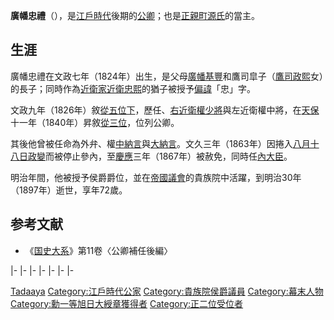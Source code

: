 {{東亞男性歷史人物
|名稱 = 廣幡忠禮
|出生日期 = [[文政|文政]]七年六月二十八（1824年7月24日）
|逝世日期 = [[明治|明治]]三十年2月18日（{{death date and age|1897|2|18|1824|7|24}}）
|身份 = [[正二位|正二位]][[內大臣_(日本)|內大臣]]
|主君 = [[仁孝天皇|仁孝天皇]]→[[孝明天皇|孝明天皇]]→[[明治天皇|明治天皇]]
|父親 = [[廣幡基豐|廣幡基豐]]
|母親 = 鷹司皐子
|猶父 = [[近衛忠熙|近衛忠熙]]
|妻 = 大谷靜子
|妻之父 = {{link-ja|達如|達如|本願寺光朗}}
|子 = [[廣幡忠朝|廣幡忠朝]]、池田賴秀、宮本德麿、木邊貫一郎、橫尾重禮
|女 = 廣幡德子、廣幡富子、廣幡久子、廣幡直子、廣幡幸子
}}

{{japanese|japanese=広幡 忠礼|kana=ひろはた ただあや|romaji=Hirohata Tadaaya|kyujitai=廣幡 忠禮}}
'''廣幡忠禮'''（{{bd|1824年|7月24日|1897年|2月18日|Hirohata Tadaaya}}），是[[江戶時代|江戶時代]]後期的[[公卿|公卿]]；也是[[正親町源氏|正親町源氏]]的{{link-ja|廣幡家|広幡家}}當主。

==生涯==
廣幡忠禮在文政七年（1824年）出生，是父母[[廣幡基豐|廣幡基豐]]和鷹司皐子（[[鷹司政熙|鷹司政熙]]女）的長子；同時作為[[近衛家|近衛家]][[近衛忠熙|近衛忠熙]]的猶子被授予[[名諱#偏諱|偏諱]]「忠」字。

文政九年（1826年）敘[[從五位|從五位下]]，歷任{{link-ja|侍從 (日本)|侍従|侍從}}、[[近衛府|右近衛權少將]]與左近衛權中將，在[[天保_(日本)|天保]]十一年（1840年）昇敘[[從三位|從三位]]，位列公卿。

其後他曾被任命為{{link-ja|踏歌節會|踏歌節会}}外弁、權[[中納言|中納言]]與[[大納言|大納言]]。文久三年（1863年）因捲入[[八月十八日政變|八月十八日政變]]而被停止參內，至[[慶應|慶應]]三年（1867年）被赦免，同時任[[內大臣_(日本)|內大臣]]。

明治年間，他被授予侯爵爵位，並在[[帝國議會_(日本)|帝國議會]]的貴族院中活躍，到明治30年（1897年）逝世，享年72歲。

==参考文献==
*《[[国史大系|国史大系]]》第11卷〈公卿補任後編〉

{{start box|width=auto}}
{{s-pre}}
|-
{{s-before|[[廣幡基豐|廣幡基豐]]}}
{{s-title|{{link-ja|廣幡家|広幡家}}當主|1857年6月20日－1897年2月18日}}
{{s-after|[[廣幡忠朝|廣幡忠朝]]}}
|-
{{S-reg|other}}
|-
{{s-new|creation}}
{{s-title|{{link-ja|廣幡家|広幡家|廣幡侯爵}}|1884年7月7日－1897年2月18日}}
{{s-after|廣幡忠朝}}
|-
{{s-off}}
|-
{{s-before|[[大炊御門家信|大炊御門家信]]}}
{{s-title|[[內大臣_(日本)|內大臣]]|1867年12月25日－1869年8月15日}}
{{s-none|無|職務廢除}}
|-
{{s-mil}}
|-
{{s-before|大炊御門家信}}
{{s-title|{{link-ja|近衛大將|近衛大将|右大將}}|1867年12月25日－1868年6月12日}}
{{s-after|[[岩倉具視|岩倉具視]]}}
{{end box}}

{{DEFAULTSORT:Hirohata Tadaaya}}
{{廣幡家當主}}
[[Category:廣幡家|Tadaaya]]
[[Category:江戶時代公家|Category:江戶時代公家]]
[[Category:貴族院侯爵議員|Category:貴族院侯爵議員]]
[[Category:幕末人物|Category:幕末人物]]
[[Category:勳一等旭日大綬章獲得者|Category:勳一等旭日大綬章獲得者]]
[[Category:正二位受位者|Category:正二位受位者]]